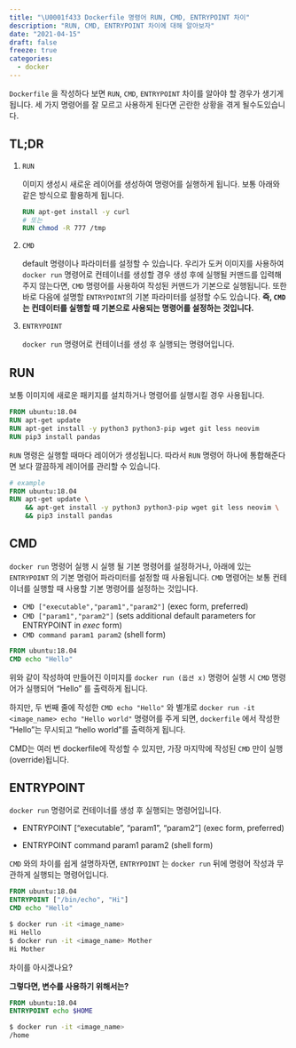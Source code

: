 ```yaml
---
title: "\U0001f433 Dockerfile 명령어 RUN, CMD, ENTRYPOINT 차이"
description: "RUN, CMD, ENTRYPOINT 차이에 대해 알아보자"
date: "2021-04-15"
draft: false
freeze: true
categories:
  - docker
---
```



`Dockerfile` 을 작성하다 보면 `RUN`, `CMD`, `ENTRYPOINT` 차이를 알아야 할 경우가 생기게 됩니다. 세 가지 명령어를 잘 모르고 사용하게 된다면 곤란한 상황을 겪게 될수도있습니다.

## TL;DR

1. `RUN`

    이미지 생성시 새로운 레이어를 생성하여 명령어를 실행하게 됩니다. 보통 아래와 같은 방식으로 활용하게 됩니다.

   ```dockerfile
   RUN apt-get install -y curl
   # 또는 
   RUN chmod -R 777 /tmp
   ```

2. `CMD`

   default 명령이나 파라미터를 설정할 수 있습니다. 우리가 도커 이미지를 사용하여 `docker run` 명령어로 컨테이너를 생성할 경우 생성 후에 실행될 커맨드를 입력해주지 않는다면,  `CMD` 명령어를 사용하여 작성된 커맨드가 기본으로 실행됩니다. 또한 바로 다음에 설명할 `ENTRYPOINT`의 기본 파라미터를 설정할 수도 있습니다. **즉, `CMD` 는 컨데이터를 실행할 때 기본으로 사용되는 명령어를 설정하는 것입니다.**

3. `ENTRYPOINT`

   `docker run` 명령어로 컨테이너를 생성 후 실행되는 명령어입니다.

## RUN

보통 이미지에 새로운 패키지를 설치하거나 명령어를 실행시킬 경우 사용됩니다.

```dockerfile
FROM ubuntu:18.04
RUN apt-get update
RUN apt-get install -y python3 python3-pip wget git less neovim
RUN pip3 install pandas
```

`RUN` 명령은 실행할 때마다 레이어가 생성됩니다. 따라서 `RUN ` 명령어 하나에 통합해준다면 보다 깔끔하게 레이어를 관리할 수 있습니다.

```dockerfile
# example
FROM ubuntu:18.04
RUN apt-get update \
    && apt-get install -y python3 python3-pip wget git less neovim \
    && pip3 install pandas
```


## CMD

`docker run` 명령어 실행 시 실행 될 기본 명령어를 설정하거나, 아래에 있는 `ENTRYPOINT` 의 기본 명령어 파라미터를 설정할 때 사용됩니다. `CMD` 명령어는 보통 컨테이너를 실행할 때 사용할 기본 명령어를 설정하는 것입니다.

- `CMD ["executable","param1","param2"]` (exec form, preferred)
- `CMD ["param1","param2"]` (sets additional default parameters for ENTRYPOINT in *exec* form)
- `CMD command param1 param2` (shell form)

```dockerfile
FROM ubuntu:18.04
CMD echo "Hello"
```

위와 같이 작성하여 만들어진 이미지를  `docker run (옵션 x)` 명령어 실행 시 `CMD` 명령어가 실행되어 "Hello" 를 출력하게 됩니다.

하지만, 두 번째 줄에 작성한 `CMD echo "Hello"` 와 별개로 `docker run -it <image_name> echo "Hello world"` 명령어를 주게 되면, `dockerfile` 에서 작성한 "Hello"는 무시되고 "hello world"를 출력하게 됩니다.

CMD는 여러 번 dockerfile에 작성할 수 있지만, 가장 마지막에 작성된 `CMD` 만이 실행(override)됩니다.


## ENTRYPOINT

`docker run` 명령어로 컨테이너를 생성 후 실행되는 명령어입니다.

- ENTRYPOINT [“executable”, “param1”, “param2”] (exec form, preferred)

- ENTRYPOINT command param1 param2 (shell form)

`CMD` 와의 차이를 쉽게 설명하자면, `ENTRYPOINT` 는 `docker run` 뒤에 명령어 작성과 무관하게 실행되는 명령어입니다.



```dockerfile
FROM ubuntu:18.04
ENTRYPOINT ["/bin/echo", "Hi"]
CMD echo "Hello"
```



```bash
$ docker run -it <image_name>
Hi Hello
$ docker run -it <image_name> Mother
Hi Mother
```

차이를 아시겠나요? 


**그렇다면, 변수를 사용하기 위해서는?**

```dockerfile
FROM ubuntu:18.04
ENTRYPOINT echo $HOME
```

```bash
$ docker run -it <image_name>
/home
```
